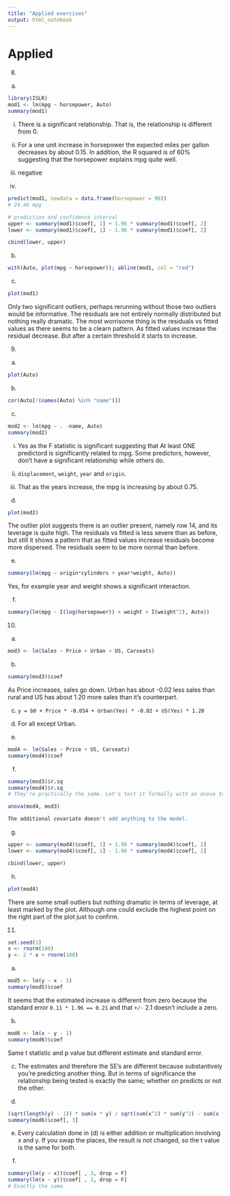 ```yaml
---
title: "Applied exercises"
output: html_notebook
---
```


# Applied

8.
(a)

```r
library(ISLR)
mod1 <- lm(mpg ~ horsepower, Auto)
summary(mod1)
```
i. There is a significant relationship. That is, the relationship is different from 0.

ii. For a one unit increase in horsepower the expected miles per gallon decreases by about 0.15. In addition, the R squared is of 60% suggesting that the horsepower explains mpg quite well.

iii. negative

iv.
```r
predict(mod1, newdata = data.frame(horsepower = 98))
# 24.46 mpg

# prediction and confidence interval
upper <- summary(mod1)$coef[, 1] + 1.96 * summary(mod1)$coef[, 2]
lower <- summary(mod1)$coef[, 1] - 1.96 * summary(mod1)$coef[, 2]

cbind(lower, upper)
```

(b)
```r
with(Auto, plot(mpg ~ horsepower)); abline(mod1, col = "red")
```
(c)
```r
plot(mod1)
```
Only two significant outliers, perhaps rerunning without those two outliers would be informative. The residuals are not entirely normally distributed but nothing really dramatic. The most worrisome thing is the residuals vs fitted values as there seems to be a clearn pattern. As fitted values increase the residual decrease. But after a certain threshold it starts to increase.

9.
(a)
```r
plot(Auto)
```

(b)
```r
cor(Auto[!(names(Auto) %in% "name")])
```

(c)
```r
mod2 <- lm(mpg ~ . -name, Auto)
summary(mod2)
```

i. Yes as the F statistic is significant suggesting that At least ONE predictord is significantly related to mpg. Some predictors, however, don't have a significant relationship while others do.

ii. `displacement`, `weight`, `year` and `origin`.

iii. That as the years increase, the mpg is increasing by about 0.75.

(d)
```r
plot(mod2)
```
The outlier plot suggests there is an outlier present, namely row 14, and its leverage is quite high. The residuals vs fitted is less severe than as before, but still it shows a pattern that as fitted values increase residuals become more dispersed. The residuals seem to be more normal than before.

(e)
```r
summary(lm(mpg ~ origin*cylinders + year*weight, Auto))
```
Yes, for example year and weight shows a significant interaction.

(f)
```r
summary(lm(mpg ~ I(log(horsepower)) + weight + I(weight^2), Auto))
```

10.
(a)
```r
mod3 <- lm(Sales ~ Price + Urban + US, Carseats)
```

(b)
```r
summary(mod3)$coef
```
As Price increases, sales go down. Urban has about -0.02 less sales than rural and US has about 1.20 more sales than it's counterpart.

(c)
`y = b0 + Price * -0.054 + Urban(Yes) * -0.02 + US(Yes) * 1.20`

(d)
For all except Urban.

(e)
```r
mod4 <- lm(Sales ~ Price + US, Carseats)
summary(mod4)$coef
```

(f)
```r
summary(mod3)$r.sq
summary(mod4)$r.sq
# They're practically the same. Let's test it formally with an anove test

anova(mod4, mod3)

The additional covariate doesn't add anything to the model.
```

(g)
```r
upper <- summary(mod4)$coef[, 1] + 1.96 * summary(mod4)$coef[, 2]
lower <- summary(mod4)$coef[, 1] - 1.96 * summary(mod4)$coef[, 2]

cbind(lower, upper)
```

(h)
```r
plot(mod4)
```
There are some small outliers but nothing dramatic in terms of leverage, at least marked by the plot. Although one could exclude the highest point on the right part of the plot just to confirm.

11.

```r
set.seed(1)
x <- rnorm(100)
y <- 2 * x + rnorm(100)
```

(a)
```r
mod5 <- lm(y ~ x - 1)
summary(mod5)$coef
```
It seems that the estimated increase is different from zero because the standard error `0.11 * 1.96 == 0.21` and that `+/-` 2.1 doesn't include a zero.

(b)
```r
mod6 <- lm(x ~ y - 1)
summary(mod6)$coef
```
Same t statistic and p value but different estimate and standard error. 

(c)
The estimates and therefore the SE's are different because substantively you're predicting another thing. But in terms of significance the relationship being tested is exactly the same; whether on predicts or not the other.

(d)
```r
(sqrt(length(y) - 1)) * sum(x * y) / sqrt(sum(x^2) * sum(y^2) - sum(x * y)^2) # is the same as:
summary(mod6)$coef[, 3]
```
(e)
Every calculation done in (d) is either addition or multiplication involving x and y. If you swap the places, the result is not changed, so the t value is the same for both.

(f)
```r
summary(lm(y ~ x))$coef[ , 3, drop = F]
summary(lm(x ~ y))$coef[ , 3, drop = F]
# Exactly the same.

```